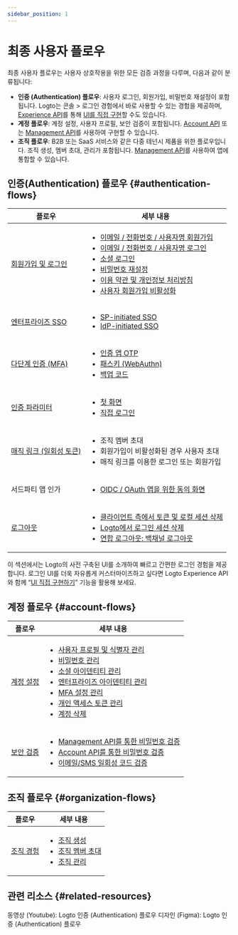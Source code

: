 ```yaml
---
sidebar_position: 1
---
```


# 최종 사용자 플로우

최종 사용자 플로우는 사용자 상호작용을 위한 모든 검증 과정을 다루며, 다음과 같이 분류됩니다:

- **인증 (Authentication) 플로우**: 사용자 로그인, 회원가입, 비밀번호 재설정이 포함됩니다. Logto는 <CloudLink to="/sign-in-experience">콘솔 > 로그인 경험</CloudLink>에서 바로 사용할 수 있는 경험을 제공하며, [Experience API](https://openapi.logto.io/group/endpoint-experience)를 통해 [UI를 직접 구현](/customization/bring-your-ui)할 수도 있습니다.
- **계정 플로우**: 계정 설정, 사용자 프로필, 보안 검증이 포함됩니다. [Account API](https://openapi.logto.io/group/endpoint-account-center) 또는 [Management API](https://openapi.logto.io/operation/operation-getuser)를 사용하여 구현할 수 있습니다.
- **조직 플로우**: B2B 또는 SaaS 서비스와 같은 다중 테넌시 제품을 위한 플로우입니다. 조직 생성, 멤버 초대, 관리가 포함됩니다. [Management API](https://openapi.logto.io/operation/operation-listorganizations)를 사용하여 앱에 통합할 수 있습니다.

## 인증(Authentication) 플로우 \{#authentication-flows}

| 플로우                                                     | 세부 내용                                                                                                                                                                                                                                                                                                                                                                                                                                                                                                                                                   |
| ---------------------------------------------------------- | ----------------------------------------------------------------------------------------------------------------------------------------------------------------------------------------------------------------------------------------------------------------------------------------------------------------------------------------------------------------------------------------------------------------------------------------------------------------------------------------------------------------------------------------------------------- |
| [회원가입 및 로그인](/end-user-flows/sign-up-and-sign-in)  | <ul><li>[이메일 / 전화번호 / 사용자명 회원가입](/end-user-flows/sign-up-and-sign-in/sign-up)</li><li>[이메일 / 전화번호 / 사용자명 로그인](/end-user-flows/sign-up-and-sign-in/sign-in)</li><li>[소셜 로그인](/end-user-flows/sign-up-and-sign-in/social-sign-in)</li><li>[비밀번호 재설정](/end-user-flows/sign-up-and-sign-in/reset-password)</li><li>[이용 약관 및 개인정보 처리방침](/end-user-flows/sign-up-and-sign-in/terms-and-privacy)</li><li>[사용자 회원가입 비활성화](/end-user-flows/sign-up-and-sign-in/disable-user-registration)</li></ul> |
| [엔터프라이즈 SSO](/end-user-flows/enterprise-sso)         | <ul><li>[SP-initiated SSO](/end-user-flows/enterprise-sso/sp-initiated-sso)</li><li>[IdP-initiated SSO](/end-user-flows/enterprise-sso/idp-initiated-sso)</li></ul>                                                                                                                                                                                                                                                                                                                                                                                         |
| [다단계 인증 (MFA)](/end-user-flows/mfa)                   | <ul><li>[인증 앱 OTP](/end-user-flows/mfa/authenticator-app-otp)</li><li>[패스키 (WebAuthn)](/end-user-flows/mfa/webauthn)</li><li>[백업 코드](/end-user-flows/mfa/backup-codes)</li></ul>                                                                                                                                                                                                                                                                                                                                                                  |
| [인증 파라미터](/end-user-flows/authentication-parameters) | <ul><li>[첫 화면](/end-user-flows/authentication-parameters/first-screen)</li><li>[직접 로그인](/end-user-flows/authentication-parameters/direct-sign-in)</li></ul>                                                                                                                                                                                                                                                                                                                                                                                         |
| [매직 링크 (일회성 토큰)](/end-user-flows/one-time-token)  | <ul><li>조직 멤버 초대</li><li>회원가입이 비활성화된 경우 사용자 초대</li><li>매직 링크를 이용한 로그인 또는 회원가입</li></ul>                                                                                                                                                                                                                                                                                                                                                                                                                             |
| 서드파티 앱 인가                                           | <ul><li>[OIDC / OAuth 앱을 위한 동의 화면](/end-user-flows/consent-screen)</li></ul>                                                                                                                                                                                                                                                                                                                                                                                                                                                                        |
| [로그아웃](/end-user-flows/sign-out)                       | <ul><li>[클라이언트 측에서 토큰 및 로컬 세션 삭제](/end-user-flows/sign-out/#clear-tokens-and-local-session-at-the-client-side)</li><li>[Logto에서 로그인 세션 삭제](/end-user-flows/sign-out/#clear-sign-in-session-at-logto)</li><li>[연합 로그아웃: 백채널 로그아웃](/end-user-flows/sign-out/#federated-sign-out-back-channel-logout)</li></ul>                                                                                                                                                                                                         |

이 섹션에서는 Logto의 사전 구축된 UI를 소개하여 빠르고 간편한 로그인 경험을 제공합니다. 로그인 UI를 더욱 자유롭게 커스터마이즈하고 싶다면 Logto Experience API와 함께 “[UI 직접 구현하기](/customization/bring-your-ui)” 기능을 활용해 보세요.

## 계정 플로우 \{#account-flows}

| 플로우                                             | 세부 내용                                                                                                                                                                                                                                                                                                                                                                                                                                                                                                                                                                                                                                                                                                                                                                                   |
| -------------------------------------------------- | ------------------------------------------------------------------------------------------------------------------------------------------------------------------------------------------------------------------------------------------------------------------------------------------------------------------------------------------------------------------------------------------------------------------------------------------------------------------------------------------------------------------------------------------------------------------------------------------------------------------------------------------------------------------------------------------------------------------------------------------------------------------------------------------- |
| [계정 설정](/end-user-flows/account-settings)      | <ul><li>[사용자 프로필 및 식별자 관리](/end-user-flows/account-settings/by-management-api#user-profile-and-identifiers-management-apis)</li><li>[비밀번호 관리](/end-user-flows/account-settings/by-management-api#user-password-management)</li><li>[소셜 아이덴티티 관리](/end-user-flows/account-settings/by-management-api#user-social-identities-management)</li><li>[엔터프라이즈 아이덴티티 관리](/end-user-flows/account-settings/by-management-api#user-enterprise-identities-management)</li><li>[MFA 설정 관리](/end-user-flows/account-settings/by-management-api#user-mfa-settings-management)</li><li>[개인 액세스 토큰 관리](/user-management/personal-access-token)</li><li>[계정 삭제](/end-user-flows/account-settings/by-management-api#user-account-deletion)</li></ul> |
| [보안 검증](/end-user-flows/security-verification) | <ul><li>[Management API를 통한 비밀번호 검증](/end-user-flows/security-verification/by-management-api#password-verification)</li><li>[Account API를 통한 비밀번호 검증](/end-user-flows/security-verification/by-account-api#password-verification)</li><li>[이메일/SMS 일회성 코드 검증](/end-user-flows/security-verification/by-account-api#emailsms-one-time-code-verification)</li></ul>                                                                                                                                                                                                                                                                                                                                                                                               |

## 조직 플로우 \{#organization-flows}

| 플로우                                               | 세부 내용                                                                                                                                                                                                                                                                     |
| ---------------------------------------------------- | ----------------------------------------------------------------------------------------------------------------------------------------------------------------------------------------------------------------------------------------------------------------------------- |
| [조직 경험](/end-user-flows/organization-experience) | <ul><li>[조직 생성](/end-user-flows/organization-experience/create-organization)</li><li>[조직 멤버 초대](/end-user-flows/organization-experience/invite-organization-members)</li><li>[조직 관리](/end-user-flows/organization-experience/organization-management)</li></ul> |

## 관련 리소스 \{#related-resources}

<Url href="https://www.youtube.com/playlist?list=PLy2Il6wrD_fwhMhj-7lS5s94PVE2DAJYg">
  동영상 (Youtube): Logto 인증 (Authentication) 플로우
</Url>
<Url href="https://www.figma.com/community/file/1260495684847942413/logto-sign-in-experience">
  디자인 (Figma): Logto 인증 (Authentication) 플로우
</Url>
